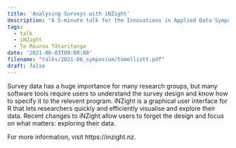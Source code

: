 ```yaml
---
title: 'Analysing Surveys with iNZight'
description: "A 5-minute talk for the Innovations in Applied Data Symposium."
tags:
  - talk
  - iNZight
  - Te Rourou Tātaritanga
date: '2021-06-03T09:00:00'
filename: "talks/2021-06_symposium/tomelliott.pdf"
draft: false
---
```


Survey data has a huge importance for many research groups, but many software tools require users to understand the survey design and know how to specify it to the relevent program. iNZight is a graphical user interface for R that lets researchers quickly and efficiently visualise and explore their data. Recent changes to iNZight allow users to forget the design and focus on what matters: exploring their data.

For more information, visit https://inzight.nz.
